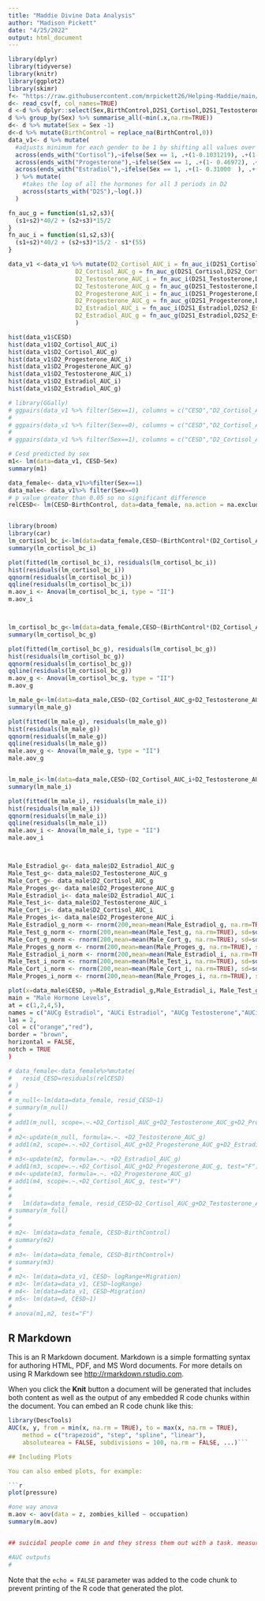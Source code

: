 ```yaml
---
title: "Maddie Divine Data Analysis"
author: "Madison Pickett"
date: "4/25/2022"
output: html_document
---
```


```r
library(dplyr)
library(tidyverse)
library(knitr)
library(ggplot2)
library(skimr)
f<- "https://raw.githubusercontent.com/mrpickett26/Helping-Maddie/main/M%20Divine%20VC%20Psychfest%20Data.csv?token=GHSAT0AAAAAABT7I3ZLQOD4EFHOHZZPMJSSYTIZICQ"
d<- read_csv(f, col_names=TRUE)
d <-d %>% dplyr::select(Sex,BirthControl,D2S1_Cortisol,D2S1_Testosterone,D2S1_Progesterone,D2S1_Estradiol,D2S2_Cortisol,D2S2_Testosterone,D2S2_Progesterone,D2S2_Estradiol,D2S3_Cortisol,D2S3_Testosterone,D2S3_Progesterone,D2S3_Estradiol,D2VAS1_Stress,D2VAS1_Shame,D2VAS2_Stress,D2VAS2_Shame,D2VAS3_Stress,D2VAS3_Shame,D2VAS4_Stress,D2VAS4_Shame,D2VAS5_Stress,D2VAS5_Shame,CESD)
d %>% group_by(Sex) %>% summarise_all(~min(.x,na.rm=TRUE))
d<- d %>% mutate(Sex = Sex -1)
d<-d %>% mutate(BirthControl = replace_na(BirthControl,0))
data_v1<- d %>% mutate(
  #adjusts minimum for each gender to be 1 by shifting all values over
  across(ends_with("Cortisol"),~ifelse(Sex == 1, .+(1-0.1031219), .+(1-0.3446964))),
  across(ends_with("Progesterone"),~ifelse(Sex == 1, .+(1- 0.46972), .+(1-0.68095))),
  across(ends_with("Estradiol"),~ifelse(Sex == 1, .+(1- 0.31000  ), .+(1-0.31622)))
  ) %>% mutate(
    #takes the log of all the hormones for all 3 periods in D2
    across(starts_with("D2S"),~log(.))
  )

fn_auc_g = function(s1,s2,s3){
  (s1+s2)*40/2 + (s2+s3)*15/2
}
fn_auc_i = function(s1,s2,s3){
  (s1+s2)*40/2 + (s2+s3)*15/2 - s1*(55)
}

data_v1 <-data_v1 %>% mutate(D2_Cortisol_AUC_i = fn_auc_i(D2S1_Cortisol,D2S2_Cortisol,D2S3_Cortisol),
                   D2_Cortisol_AUC_g = fn_auc_g(D2S1_Cortisol,D2S2_Cortisol,D2S3_Cortisol),
                   D2_Testosterone_AUC_i = fn_auc_i(D2S1_Testosterone,D2S2_Testosterone,D2S3_Testosterone),
                   D2_Testosterone_AUC_g = fn_auc_g(D2S1_Testosterone,D2S2_Testosterone,D2S3_Testosterone),
                   D2_Progesterone_AUC_i = fn_auc_i(D2S1_Progesterone,D2S2_Progesterone,D2S3_Progesterone),
                   D2_Progesterone_AUC_g = fn_auc_g(D2S1_Progesterone,D2S2_Progesterone,D2S3_Progesterone),
                   D2_Estradiol_AUC_i = fn_auc_i(D2S1_Estradiol,D2S2_Estradiol,D2S3_Estradiol),
                   D2_Estradiol_AUC_g = fn_auc_g(D2S1_Estradiol,D2S2_Estradiol,D2S3_Estradiol)
                   )

hist(data_v1$CESD)
hist(data_v1$D2_Cortisol_AUC_i)
hist(data_v1$D2_Cortisol_AUC_g)
hist(data_v1$D2_Progesterone_AUC_i)
hist(data_v1$D2_Progesterone_AUC_g)
hist(data_v1$D2_Testosterone_AUC_i)
hist(data_v1$D2_Estradiol_AUC_i)
hist(data_v1$D2_Estradiol_AUC_g)

# library(GGally)
# ggpairs(data_v1 %>% filter(Sex==1), columns = c("CESD","D2_Cortisol_AUC_i","D2_Testosterone_AUC_i","D2_Estradiol_AUC_i","D2_Progesterone_AUC_i"))
# 
# ggpairs(data_v1 %>% filter(Sex==0), columns = c("CESD","D2_Cortisol_AUC_i","D2_Testosterone_AUC_i","D2_Estradiol_AUC_i","D2_Progesterone_AUC_i"))
# 
# ggpairs(data_v1 %>% filter(Sex==1), columns = c("CESD","D2_Cortisol_AUC_g","D2_Testosterone_AUC_g","D2_Estradiol_AUC_g","D2_Progesterone_AUC_g"))

# Cesd predicted by sex
m1<- lm(data=data_v1, CESD~Sex)
summary(m1)

data_female<- data_v1%>%filter(Sex==1)
data_male<- data_v1%>% filter(Sex==0)
# p value greater than 0.05 so no significant difference 
relCESD<- lm(CESD~BirthControl, data=data_female, na.action = na.exclude)


library(broom)
library(car)
lm_cortisol_bc_i<-lm(data=data_female,CESD~(BirthControl*(D2_Cortisol_AUC_i+D2_Testosterone_AUC_i+D2_Progesterone_AUC_i+D2_Estradiol_AUC_i)))
summary(lm_cortisol_bc_i)

plot(fitted(lm_cortisol_bc_i), residuals(lm_cortisol_bc_i))
hist(residuals(lm_cortisol_bc_i))
qqnorm(residuals(lm_cortisol_bc_i))
qqline(residuals(lm_cortisol_bc_i))
m.aov_i <- Anova(lm_cortisol_bc_i, type = "II")
m.aov_i



lm_cortisol_bc_g<-lm(data=data_female,CESD~(BirthControl*(D2_Cortisol_AUC_g+D2_Testosterone_AUC_g+D2_Progesterone_AUC_g+D2_Estradiol_AUC_g)))
summary(lm_cortisol_bc_g)

plot(fitted(lm_cortisol_bc_g), residuals(lm_cortisol_bc_g))
hist(residuals(lm_cortisol_bc_g))
qqnorm(residuals(lm_cortisol_bc_g))
qqline(residuals(lm_cortisol_bc_g))
m.aov_g <- Anova(lm_cortisol_bc_g, type = "II")
m.aov_g

lm_male_g<-lm(data=data_male,CESD~(D2_Cortisol_AUC_g+D2_Testosterone_AUC_g+D2_Progesterone_AUC_g+D2_Estradiol_AUC_g))
summary(lm_male_g)

plot(fitted(lm_male_g), residuals(lm_male_g))
hist(residuals(lm_male_g))
qqnorm(residuals(lm_male_g))
qqline(residuals(lm_male_g))
male.aov_g <- Anova(lm_male_g, type = "II")
male.aov_g


lm_male_i<-lm(data=data_male,CESD~(D2_Cortisol_AUC_i+D2_Testosterone_AUC_i+D2_Progesterone_AUC_i+D2_Estradiol_AUC_i))
summary(lm_male_i)

plot(fitted(lm_male_i), residuals(lm_male_i))
hist(residuals(lm_male_i))
qqnorm(residuals(lm_male_i))
qqline(residuals(lm_male_i))
male.aov_i <- Anova(lm_male_i, type = "II")
male.aov_i



Male_Estradiol_g<- data_male$D2_Estradiol_AUC_g
Male_Test_g<- data_male$D2_Testosterone_AUC_g
Male_Cort_g<- data_male$D2_Cortisol_AUC_g
Male_Proges_g<- data_male$D2_Progesterone_AUC_g
Male_Estradiol_i<- data_male$D2_Estradiol_AUC_i
Male_Test_i<- data_male$D2_Testosterone_AUC_i
Male_Cort_i<- data_male$D2_Cortisol_AUC_i
Male_Proges_i<- data_male$D2_Progesterone_AUC_i
Male_Estradiol_g_norm <- rnorm(200,mean=mean(Male_Estradiol_g, na.rm=TRUE), sd=sd(Male_Estradiol_g, na.rm=TRUE))
Male_Test_g_norm <- rnorm(200,mean=mean(Male_Test_g, na.rm=TRUE), sd=sd(Male_Test_g, na.rm=TRUE))
Male_Cort_g_norm <- rnorm(200,mean=mean(Male_Cort_g, na.rm=TRUE), sd=sd(Male_Cort_g, na.rm=TRUE))
Male_Proges_g_norm <- rnorm(200,mean=mean(Male_Proges_g, na.rm=TRUE), sd=sd(Male_Proges_g, na.rm=TRUE))
Male_Estradiol_i_norm <- rnorm(200,mean=mean(Male_Estradiol_i, na.rm=TRUE), sd=sd(Male_Estradiol_g, na.rm=TRUE))
Male_Test_i_norm <- rnorm(200,mean=mean(Male_Test_i, na.rm=TRUE), sd=sd(Male_Test_g, na.rm=TRUE))
Male_Cort_i_norm <- rnorm(200,mean=mean(Male_Cort_i, na.rm=TRUE), sd=sd(Male_Cort_g, na.rm=TRUE))
Male_Proges_i_norm <- rnorm(200,mean=mean(Male_Proges_i, na.rm=TRUE), sd=sd(Male_Proges_g, na.rm=TRUE))

plot(x=data_male$CESD, y=Male_Estradiol_g,Male_Estradiol_i, Male_Test_g,Male_Test_i, Male_Cort_g, Male_Cort_i,Male_Proges_g,Male_Proges_i, na.rm=FALSE)
main = "Male Hormone Levels",
at = c(1,2,4,5),
names = c("AUCg Estradiol", "AUCi Estradiol", "AUCg Testosterone","AUCi Testosterone", "AUCg Cortisol","AUCi Cortisol", "AUCg Progresterone","AUCi Progresterone"),
las = 2,
col = c("orange","red"),
border = "brown",
horizontal = FALSE,
notch = TRUE
)

# data_female<-data_female%>%mutate(
#   resid_CESD=residuals(relCESD)
# )
# 
# m_null<-lm(data=data_female, resid_CESD~1)
# summary(m_null)
# 
# add1(m_null, scope=.~.+D2_Cortisol_AUC_g+D2_Testosterone_AUC_g+D2_Progesterone_AUC_g+D2_Estradiol_AUC_g, test="F")
# 
# m2<-update(m_null, formula=.~. +D2_Testosterone_AUC_g)
# add1(m2, scope=.~.+D2_Cortisol_AUC_g+D2_Progesterone_AUC_g+D2_Estradiol_AUC_g, test="F")
# 
# m3<-update(m2, formula=.~. +D2_Estradiol_AUC_g)
# add1(m3, scope=.~.+D2_Cortisol_AUC_g+D2_Progesterone_AUC_g, test="F")
# m4<-update(m3, formula=.~. +D2_Progesterone_AUC_g)
# add1(m4, scope=.~.+D2_Cortisol_AUC_g, test="F")
# 
# 
#   lm(data=data_female, resid_CESD~D2_Cortisol_AUC_g+D2_Testosterone_AUC_g+D2_Progesterone_AUC_g+D2_Estradiol_AUC_g)
# summary(m_full)
# 
# 
# m2<- lm(data=data_female, CESD~BirthControl)
# summary(m2)
# 
# m3<- lm(data=data_female, CESD~BirthControl+)
# summary(m3)
# 
# m2<- lm(data=data_v1, CESD~ logRange+Migration)
# m3<- lm(data=data_v1, CESD~logRange)
# m4<- lm(data=data_v1, CESD~Migration)
# m5<- lm(data=d, CESD~1)
# 
# anova(m1,m2, test="F")
```

## R Markdown

This is an R Markdown document. Markdown is a simple formatting syntax for authoring HTML, PDF, and MS Word documents. For more details on using R Markdown see <http://rmarkdown.rstudio.com>.

When you click the **Knit** button a document will be generated that includes both content as well as the output of any embedded R code chunks within the document. You can embed an R code chunk like this:

```r
library(DescTools)
AUC(x, y, from = min(x, na.rm = TRUE), to = max(x, na.rm = TRUE), 
    method = c("trapezoid", "step", "spline", "linear"), 
    absolutearea = FALSE, subdivisions = 100, na.rm = FALSE, ...)```

## Including Plots

You can also embed plots, for example:

```r
plot(pressure)

#one way anova
m.aov <- aov(data = z, zombies_killed ~ occupation)
summary(m.aov) 


## suicidal people come in and they stress them out with a task. measure hormone with spit once at baseline twice after. curve of hormone levels in response to acute stress. one with ground truth one with the initial point. predictors we are predicting for cesd. 

#AUC outputs 
# 

```

Note that the `echo = FALSE` parameter was added to the code chunk to prevent printing of the R code that generated the plot.
